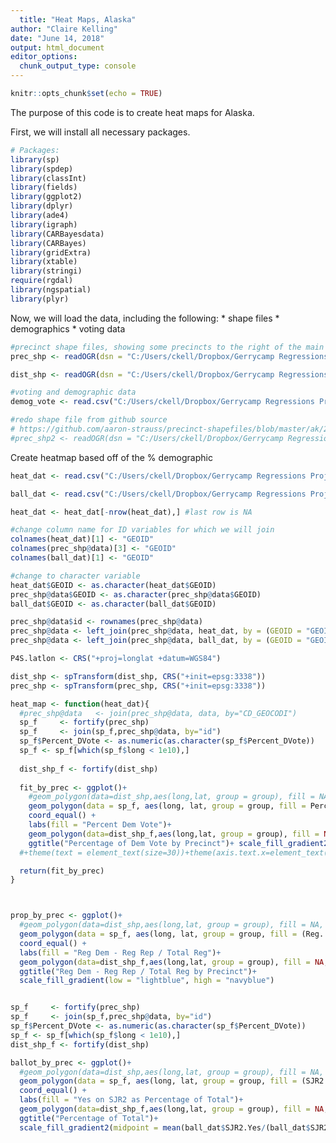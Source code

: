 ```yaml
---
  title: "Heat Maps, Alaska"
author: "Claire Kelling"
date: "June 14, 2018"
output: html_document
editor_options: 
  chunk_output_type: console
---
```

  
```r
knitr::opts_chunk$set(echo = TRUE)
```

The purpose of this code is to create heat maps for Alaska.

First, we will install all necessary packages.
```r
# Packages:
library(sp)
library(spdep)
library(classInt)
library(fields)
library(ggplot2)
library(dplyr)
library(ade4) 
library(igraph) 
library(CARBayesdata)
library(CARBayes)
library(gridExtra)
library(xtable)
library(stringi)
require(rgdal)
library(ngspatial)
library(plyr)

```

Now, we will load the data, including the following:
  * shape files
* demographics
* voting data
```r
#precinct shape files, showing some precincts to the right of the main figure
prec_shp <- readOGR(dsn = "C:/Users/ckell/Dropbox/Gerrycamp Regressions Project/Alaska Project/data/2013-SW-Precinct-Proc-Plan", layer = "2013-SW-Proc-Shape-files")

dist_shp <- readOGR(dsn = "C:/Users/ckell/Dropbox/Gerrycamp Regressions Project/Alaska Project/data/2013-HD-ProclamationPlan", layer = "2013ProclamationPlan")

#voting and demographic data
demog_vote <- read.csv("C:/Users/ckell/Dropbox/Gerrycamp Regressions Project/Alaska Project/AKDataByPrecinct.csv")

#redo shape file from github source
# https://github.com/aaron-strauss/precinct-shapefiles/blob/master/ak/2012_ak_precincts.zip
#prec_shp2 <- readOGR(dsn = "C:/Users/ckell/Dropbox/Gerrycamp Regressions Project/Alaska Project/data/2012_ak_precincts", layer = "SW Amended Precinct shape files", p4s = "+init=epsg:3338")
```


Create heatmap based off of the % demographic
```r
heat_dat <- read.csv("C:/Users/ckell/Dropbox/Gerrycamp Regressions Project/Alaska Project/AKDataByPrecinct(1).csv")

ball_dat <- read.csv("C:/Users/ckell/Dropbox/Gerrycamp Regressions Project/Alaska Project/data/ballot_data.csv")

heat_dat <- heat_dat[-nrow(heat_dat),] #last row is NA

#change column name for ID variables for which we will join
colnames(heat_dat)[1] <- "GEOID"
colnames(prec_shp@data)[3] <- "GEOID"
colnames(ball_dat)[1] <- "GEOID"

#change to character variable
heat_dat$GEOID <- as.character(heat_dat$GEOID)
prec_shp@data$GEOID <- as.character(prec_shp@data$GEOID)
ball_dat$GEOID <- as.character(ball_dat$GEOID)

prec_shp@data$id <- rownames(prec_shp@data)
prec_shp@data <- left_join(prec_shp@data, heat_dat, by = (GEOID = "GEOID"))
prec_shp@data <- left_join(prec_shp@data, ball_dat, by = (GEOID = "GEOID"))

P4S.latlon <- CRS("+proj=longlat +datum=WGS84")

dist_shp <- spTransform(dist_shp, CRS("+init=epsg:3338"))
prec_shp <- spTransform(prec_shp, CRS("+init=epsg:3338"))

heat_map <- function(heat_dat){
  #prec_shp@data   <- join(prec_shp@data, data, by="CD_GEOCODI")
  sp_f     <- fortify(prec_shp)
  sp_f     <- join(sp_f,prec_shp@data, by="id")
  sp_f$Percent_DVote <- as.numeric(as.character(sp_f$Percent_DVote))
  sp_f <- sp_f[which(sp_f$long < 1e10),]
  
  dist_shp_f <- fortify(dist_shp)
  
  fit_by_prec <- ggplot()+ 
    #geom_polygon(data=dist_shp,aes(long,lat, group = group), fill = NA, col = "red") + 
    geom_polygon(data = sp_f, aes(long, lat, group = group, fill = Percent_DVote)) + 
    coord_equal() +
    labs(fill = "Percent Dem Vote")+ 
    geom_polygon(data=dist_shp_f,aes(long,lat, group = group), fill = NA, col = "red") +
    ggtitle("Percentage of Dem Vote by Precinct")+ scale_fill_gradient2(midpoint = 0.5,low = "red", high = "navyblue")
  #+theme(text = element_text(size=30))+theme(axis.text.x=element_text(size=20))

  return(fit_by_prec)
}



prop_by_prec <- ggplot()+ 
  #geom_polygon(data=dist_shp,aes(long,lat, group = group), fill = NA, col = "red") + 
  geom_polygon(data = sp_f, aes(long, lat, group = group, fill = (Reg..D.Voters-Reg..R.Voters)/Reg..Voters)) + 
  coord_equal() +
  labs(fill = "Reg Dem - Reg Rep / Total Reg")+ 
  geom_polygon(data=dist_shp_f,aes(long,lat, group = group), fill = NA, col = "red") +
  ggtitle("Reg Dem - Reg Rep / Total Reg by Precinct")+
  scale_fill_gradient(low = "lightblue", high = "navyblue")


sp_f     <- fortify(prec_shp)
sp_f     <- join(sp_f,prec_shp@data, by="id")
sp_f$Percent_DVote <- as.numeric(as.character(sp_f$Percent_DVote))
sp_f <- sp_f[which(sp_f$long < 1e10),]
dist_shp_f <- fortify(dist_shp)

ballot_by_prec <- ggplot()+ 
  #geom_polygon(data=dist_shp,aes(long,lat, group = group), fill = NA, col = "red") + 
  geom_polygon(data = sp_f, aes(long, lat, group = group, fill = (SJR2.Yes)/(SJR2.Yes + SJR2.No))) + 
  coord_equal() +
  labs(fill = "Yes on SJR2 as Percentage of Total")+ 
  geom_polygon(data=dist_shp_f,aes(long,lat, group = group), fill = NA, col = "red") +
  ggtitle("Percentage of Total")+ 
  scale_fill_gradient2(midpoint = mean(ball_dat$SJR2.Yes/(ball_dat$SJR2.Yes + ball_dat$SJR2.No)),low = "red", high = "navyblue")



```

